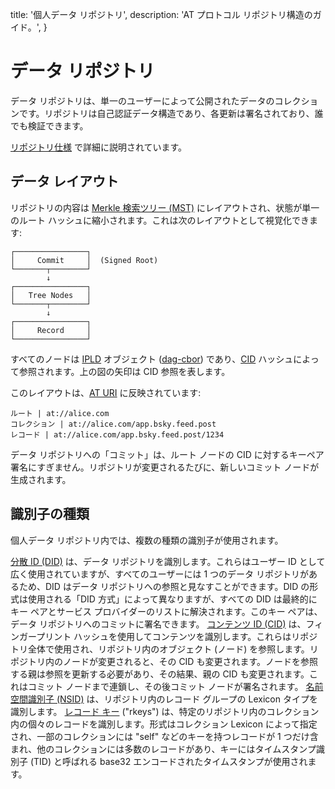 
title: '個人データ リポジトリ',
description:
'AT プロトコル リポジトリ構造のガイド。',
}

# データ リポジトリ

データ リポジトリは、単一のユーザーによって公開されたデータのコレクションです。リポジトリは自己認証データ構造であり、各更新は署名されており、誰でも検証できます。

[リポジトリ仕様](/specs/repository) で詳細に説明されています。

## データ レイアウト

リポジトリの内容は [Merkle 検索ツリー (MST)](https://hal.inria.fr/hal-02303490/document) にレイアウトされ、状態が単一のルート ハッシュに縮小されます。これは次のレイアウトとして視覚化できます:

```
┌────────────────┐
│     Commit     │  (Signed Root)
└───────┬────────┘
        ↓
┌────────────────┐
│   Tree Nodes   │
└───────┬────────┘
        ↓
┌────────────────┐
│     Record     │
└────────────────┘
```

すべてのノードは [IPLD](https://ipld.io/) オブジェクト ([dag-cbor](https://ipld.io/docs/codecs/known/dag-cbor/)) であり、[CID](https://github.com/multiformats/cid) ハッシュによって参照されます。上の図の矢印は CID 参照を表します。

このレイアウトは、[AT URI](/specs/at-uri-scheme) に反映されています:

```
ルート | at://alice.com
コレクション | at://alice.com/app.bsky.feed.post
レコード | at://alice.com/app.bsky.feed.post/1234
```

データ リポジトリへの「コミット」は、ルート ノードの CID に対するキーペア署名にすぎません。リポジトリが変更されるたびに、新しいコミット ノードが生成されます。

## 識別子の種類

個人データ リポジトリ内では、複数の種類の識別子が使用されます。

<DescriptionList>
<Description title="DIDs"><a href="https://w3c.github.io/did/">分散 ID (DID)</a> は、データ リポジトリを識別します。これらはユーザー ID として広く使用されていますが、すべてのユーザーには 1 つのデータ リポジトリがあるため、DID はデータ リポジトリへの参照と見なすことができます。DID の形式は使用される「DID 方式」によって異なりますが、すべての DID は最終的にキー ペアとサービス プロバイダーのリストに解決されます。このキー ペアは、データ リポジトリへのコミットに署名できます。</Description>
<Description title="CIDs"><a href="https://github.com/multiformats/cid">コンテンツ ID (CID)</a> は、フィンガープリント ハッシュを使用してコンテンツを識別します。これらはリポジトリ全体で使用され、リポジトリ内のオブジェクト (ノード) を参照します。リポジトリ内のノードが変更されると、その CID も変更されます。ノードを参照する親は参照を更新する必要があり、その結果、親の CID も変更されます。これはコミット ノードまで連鎖し、その後コミット ノードが署名されます。</Description>
<Description title="NSIDs"><a href="/specs/nsid">名前空間識別子 (NSID)</a> は、リポジトリ内のレコード グループの Lexicon タイプを識別します。</Description>
<Description title="rkey"><a href="/specs/record-key">レコード キー</a> ("rkeys") は、特定のリポジトリ内のコレクション内の個々のレコードを識別します。形式はコレクション Lexicon によって指定され、一部のコレクションには "self" などのキーを持つレコードが 1 つだけ含まれ、他のコレクションには多数のレコードがあり、キーにはタイムスタンプ識別子 (TID) と呼ばれる base32 エンコードされたタイムスタンプが使用されます。</Description>
</DescriptionList>